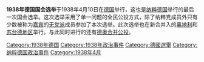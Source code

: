 {{多個問題|
{{roughtranslation|time=2016-12-15T16:12:20+00:00}}
{{unreferenced|time=2016-12-15T16:07:23+00:00}}
{{expand|time=2016-12-15T16:07:23+00:00}}
}}
{{Infobox Election
| election_name      = 纳粹德国第4届国会选举
| country            = Nazi Germany
| flag_year          = 
| type               = legislative
| ongoing            = no
| previous_election  = 1936年德国国会选举
| previous_year      = 1936
| next_year          = [[1949年西德聯邦議院選舉|1949年西德]] <br>[[1949年东德制宪议会选举|1949年东德]]
| seats_for_election = 国会共有813个席位
| majority_seats     = 407
| turnout            = 99.50%
| election_date      = 1938年4月10日
<!--      NSDAP   -->
| image1          = [[File:Hitler_portrait_crop.jpg|150px]]
| leader1         = [[阿道夫·希特勒|阿道夫·希特勒]]
| leader_since1   = 1921年7月29日
| party1          = 纳粹党
| last_election1  = '''741席位, 98.80%'''
| seats1          = '''813''' <small>(唯一合法政党)</small>
| seat_change1    = {{increase}}72
| popular_vote1   = '''48,751,587'''
| percentage1     = '''98.93%'''
| swing1          = {{increase}}0.13%
| title           = [[德国总理|德国总理]]
| posttitle       = 当选[[德国总理|德国总理]]
| before_election = [[阿道夫·希特勒|阿道夫·希特勒]]
| before_party    = 纳粹党
| after_election  = [[阿道夫·希特勒|阿道夫·希特勒]]
| after_party     = 纳粹党
| map_image       = 
| map_size        = 
| map_caption     = 
}}
'''1938年德国国会选举'''于1938年4月10日在[[德国|德国]]举行，这也是[[纳粹德国|纳粹德国]]举行的最后一次国会选举。这次选举采用了单一问题的全民公投方式，除了纳粹党成员外只有少数被称为[[嘉宾|嘉宾]]的[[无党派|无党派]]成员参加了本次选举。此次选举也在新合并入的[[奥地利|奥地利]]和[[苏台德地区|苏台德地区]]举行。与此同时进行的还有[[德奥合并|德奥合并]][[公投|公投]]。

{{German elections}}
[[Category:1938年德国|Category:1938年德国]]
[[Category:1938年政治事件|Category:1938年政治事件]]
[[Category:德國選舉|Category:德國選舉]]
[[Category:纳粹德国政治事件|Category:纳粹德国政治事件]]
[[Category:1938年4月|Category:1938年4月]]